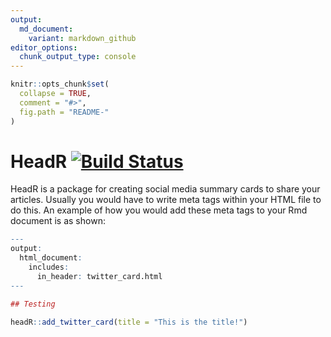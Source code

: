 ```yaml
---
output:
  md_document:
    variant: markdown_github
editor_options: 
  chunk_output_type: console
---
```


<!-- README.md is generated from README.Rmd. Please edit that file -->

```r
knitr::opts_chunk$set(
  collapse = TRUE,
  comment = "#>",
  fig.path = "README-"
)
```

# HeadR [![Build Status](https://travis-ci.org/jumpingrivers/headR.svg?branch=master)](https://travis-ci.org/jumpingrivers/headR)

HeadR is a package for creating social media summary cards to share your articles. Usually you would have to write meta tags within your HTML file to do this. An example of how you would add these meta tags to your Rmd document is as shown:

```r
---
output: 
  html_document: 
    includes:
      in_header: twitter_card.html
---  

## Testing

headR::add_twitter_card(title = "This is the title!")
```



